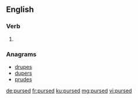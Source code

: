 ==English==

===Verb===
{{head|en|verb form}}

# {{en-past of|purse}}

===Anagrams===
* [[drupes#English|drupes]]
* [[dupers#English|dupers]]
* [[prudes#English|prudes]]

[[de:pursed]]
[[fr:pursed]]
[[ku:pursed]]
[[mg:pursed]]
[[vi:pursed]]